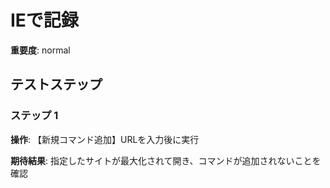 # IEで記録

**重要度**: normal

## テストステップ

### ステップ 1

**操作**: 【新規コマンド追加】URLを入力後に実行

**期待結果**:
指定したサイトが最大化されて開き、コマンドが追加されないことを確認

